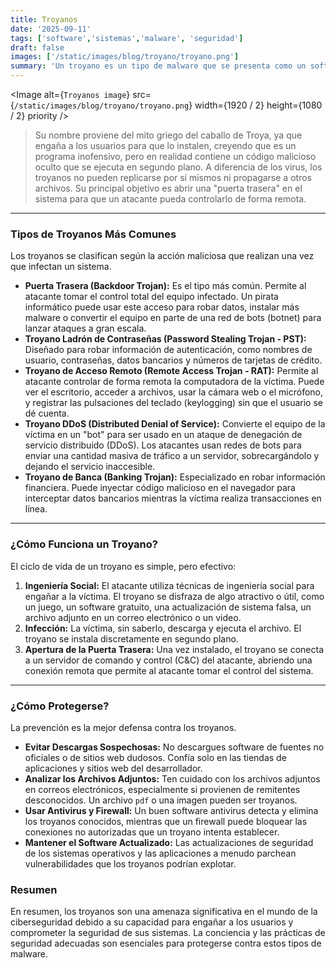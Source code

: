 ```yaml
---
title: Troyanos
date: '2025-09-11'
tags: ['software','sistemas','malware', 'seguridad']
draft: false
images: ['/static/images/blog/troyano/troyano.png']
summary: 'Un troyano es un tipo de malware que se presenta como un software legítimo para engañar a los usuarios y obtener acceso no autorizado a sus sistemas.'
---
```


<Image
  alt={`Troyanos image`}
  src={`/static/images/blog/troyano/troyano.png`}
  width={1920 / 2}
  height={1080 / 2}
  priority
/>

>Su nombre proviene del mito griego del caballo de Troya, ya que engaña a los usuarios para que lo instalen, creyendo que es un programa inofensivo, pero en realidad contiene un código malicioso oculto que se ejecuta en segundo plano.  A diferencia de los virus, los troyanos no pueden replicarse por sí mismos ni propagarse a otros archivos. Su principal objetivo es abrir una "puerta trasera" en el sistema para que un atacante pueda controlarlo de forma remota.

---

### Tipos de Troyanos Más Comunes

Los troyanos se clasifican según la acción maliciosa que realizan una vez que infectan un sistema.

* **Puerta Trasera (Backdoor Trojan):** Es el tipo más común. Permite al atacante tomar el control total del equipo infectado. Un pirata informático puede usar este acceso para robar datos, instalar más malware o convertir el equipo en parte de una red de bots (botnet) para lanzar ataques a gran escala.
* **Troyano Ladrón de Contraseñas (Password Stealing Trojan - PST):** Diseñado para robar información de autenticación, como nombres de usuario, contraseñas, datos bancarios y números de tarjetas de crédito.
* **Troyano de Acceso Remoto (Remote Access Trojan - RAT):** Permite al atacante controlar de forma remota la computadora de la víctima. Puede ver el escritorio, acceder a archivos, usar la cámara web o el micrófono, y registrar las pulsaciones del teclado (keylogging) sin que el usuario se dé cuenta.
* **Troyano DDoS (Distributed Denial of Service):** Convierte el equipo de la víctima en un "bot" para ser usado en un ataque de denegación de servicio distribuido (DDoS). Los atacantes usan redes de bots para enviar una cantidad masiva de tráfico a un servidor, sobrecargándolo y dejando el servicio inaccesible.
* **Troyano de Banca (Banking Trojan):** Especializado en robar información financiera. Puede inyectar código malicioso en el navegador para interceptar datos bancarios mientras la víctima realiza transacciones en línea.

---

### ¿Cómo Funciona un Troyano?

El ciclo de vida de un troyano es simple, pero efectivo:

1.  **Ingeniería Social:** El atacante utiliza técnicas de ingeniería social para engañar a la víctima. El troyano se disfraza de algo atractivo o útil, como un juego, un software gratuito, una actualización de sistema falsa, un archivo adjunto en un correo electrónico o un video.
2.  **Infección:** La víctima, sin saberlo, descarga y ejecuta el archivo. El troyano se instala discretamente en segundo plano.
3.  **Apertura de la Puerta Trasera:** Una vez instalado, el troyano se conecta a un servidor de comando y control (C&C) del atacante, abriendo una conexión remota que permite al atacante tomar el control del sistema.

---

### ¿Cómo Protegerse?

La prevención es la mejor defensa contra los troyanos.

* **Evitar Descargas Sospechosas:** No descargues software de fuentes no oficiales o de sitios web dudosos. Confía solo en las tiendas de aplicaciones y sitios web del desarrollador.
* **Analizar los Archivos Adjuntos:** Ten cuidado con los archivos adjuntos en correos electrónicos, especialmente si provienen de remitentes desconocidos. Un archivo `pdf` o una imagen pueden ser troyanos.
* **Usar Antivirus y Firewall:** Un buen software antivirus detecta y elimina los troyanos conocidos, mientras que un firewall puede bloquear las conexiones no autorizadas que un troyano intenta establecer.
* **Mantener el Software Actualizado:** Las actualizaciones de seguridad de los sistemas operativos y las aplicaciones a menudo parchean vulnerabilidades que los troyanos podrían explotar.

### Resumen

En resumen, los troyanos son una amenaza significativa en el mundo de la ciberseguridad debido a su capacidad para engañar a los usuarios y comprometer la seguridad de sus sistemas. La conciencia y las prácticas de seguridad adecuadas son esenciales para protegerse contra estos tipos de malware.